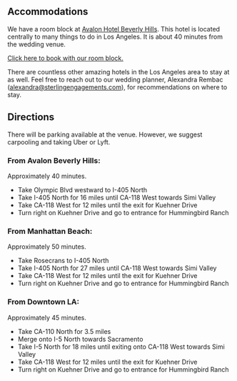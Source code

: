 ## Accommodations

We have a room block at [Avalon Hotel Beverly Hills](https://www.avalon-hotel.com/beverly-hills/). This hotel is located centrally to many things to do in Los Angeles. It is about 40 minutes from the wedding venue.

[Click here to book with our room block.](https://gc.synxis.com/rez.aspx?Hotel=1919&Chain=5154&arrive=5/22/2020&depart=5/24/2020&adult=1&child=0&group=052220NEWM)

There are countless other amazing hotels in the Los Angeles area to stay at as well. Feel free to reach out to our wedding planner, Alexandra Rembac (alexandra@sterlingengagements.com), for recommendations on where to stay.

## Directions

There will be parking available at the venue. However, we suggest carpooling and taking Uber or Lyft.

### **From Avalon Beverly Hills**:

Approximately 40 minutes.

- Take Olympic Blvd westward to I-405 North
- Take I-405 North for 16 miles until CA-118 West towards Simi Valley
- Take CA-118 West for 12 miles until the exit for Kuehner Drive
- Turn right on Kuehner Drive and go to entrance for Hummingbird Ranch

### **From Manhattan Beach**:

Approximately 50 minutes.

- Take Rosecrans to I-405 North
- Take I-405 North for 27 miles until CA-118 West towards Simi Valley
- Take CA-118 West for 12 miles until the exit for Kuehner Drive
- Turn right on Kuehner Drive and go to entrance for Hummingbird Ranch

### **From Downtown LA**:

Approximately 45 minutes.

- Take CA-110 North for 3.5 miles
- Merge onto I-5 North towards Sacramento
- Take I-5 North for 18 miles until exiting onto CA-118 West towards Simi Valley
- Take CA-118 West for 12 miles until the exit for Kuehner Drive
- Turn right on Kuehner Drive and go to entrance for Hummingbird Ranch
